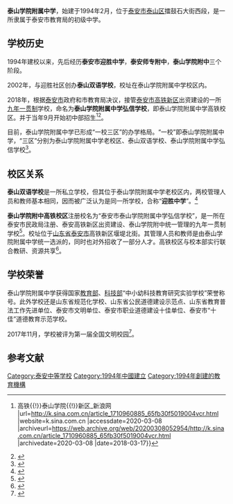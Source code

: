 {{Infobox School
| name = 泰山学院附属中学
| image = [[File:Logo_of_Middle_School_of_Taishan_College.svg|200px]]
<div style="text-align: center;">校徽</div>
----
| other_name = Middle School of Taishan College
| motto = 学习、实践、创新
| established = 1994年
| type = 市直公办初中
| religion = 无宗教信仰
| affiliation = [[泰安市|泰安市]]教育局
| district = 泰山区
| grades = 四年制初中（老校区）<br>九年一贯制（高铁校区）
| president = 
| principal = 秦洁新
| faculty = 
| staff = 
| students = 约5000人
| address = [[山东省|山东省]][[泰安市|泰安市]]擂鼓石大街677号（老校区）<br>[[山东省|山东省]][[泰安市|泰安市]]高铁新区堰堤北街（高铁校区）
| tel = 
| fax = 
| mail = 
| website = http://www.tsxyfz.com.cn
}}

'''泰山学院附属中学'''，始建于1994年2月，位于[[泰安市|泰安市]][[泰山区_(泰安市)|泰山区]]擂鼓石大街西段，是一所隶属于泰安市教育局的初级中学。

==学校历史==
1994年建校以来，先后经历'''泰安市迎胜中学'''，'''泰安师专附中'''，'''泰山学院附中'''三个阶段。

2002年，与迎胜社区创办'''泰山双语学校'''，校址在泰山学院附属中学校区内。

2018年，根据[[泰安市|泰安市]]政府和市教育局决议，接管[[泰安市高铁新区|泰安市高铁新区]]出资建设的一所[[九年一贯制|九年一贯制]]学校，命名为'''泰山学院附属中学弘信学校'''，即泰山学院附属中学高铁校区。并于当年9月开始初中部招生<ref>{{cite web |title=重磅！又有两所学校入驻泰安高铁新区！辖区5所新建学校今年8月开始招生！{{!}}高铁{{!}}泰山学院{{!}}新区_新浪网 |url=http://k.sina.com.cn/article_1710960885_65fb30f5019004vcr.html |website=k.sina.com.cn |accessdate=2020-03-08 |archiveurl=https://web.archive.org/web/20200308052954/http://k.sina.com.cn/article_1710960885_65fb30f5019004vcr.html |archivedate=2020-03-08 |date=2018-03-17}}</ref><ref>{{cite web |title=泰山学院附中高铁校区今年招生_民生要闻_民生泰安_社会_中华泰山网 |url=http://www.my0538.com/2018/0819/441272.shtml |website=www.my0538.com |accessdate=2020-03-08 |archiveurl=https://web.archive.org/web/20200308053212/http://www.my0538.com/2018/0819/441272.shtml |archivedate=2020-03-08}}</ref>。

目前，泰山学院附属中学已形成“一校三区”的办学格局。“一校”即泰山学院附属中学，“三区”分别为泰山学院附属中学老校区、泰山双语学校、泰山学院附属中学弘信学校<ref>{{cite web |title=泰山学院附中高铁校区2018级新生部分教师简介 - 美篇 |url=https://www.meipian.cn/1j53dnfo?from=callapp |website=www.meipian.cn |accessdate=2020-03-08 |archiveurl=https://web.archive.org/web/20200308053255/https://www.meipian.cn/1j53dnfo?from=callapp |archivedate=2020-03-08}}</ref>。

==校区关系==
'''泰山双语学校'''是一所私立学校，但其位于泰山学院附属中学老校区内，两校管理人员和教师基本相同，因而被广泛认为是同一所学校，合称“'''迎胜中学'''”。<ref>{{cite web |title=家校合作，共育栋梁——泰山学院附属中学2018级家长委员会成立 |url=https://baijiahao.baidu.com/s?id=1620912058473195348&wfr=spider&for=pc |website=baijiahao.baidu.com |accessdate=2020-03-08}}</ref>

'''泰山学院附中高铁校区'''注册校名为“泰安市泰山学院附属中学弘信学校”，是一所在泰安市民政局注册、泰安高铁新区出资建设、泰山学院附中统一管理的九年一贯制学校<ref>{{cite web |title=泰山学院附属中学弘信学校招生啦_泰安民生_泰安_齐鲁网 |url=http://taian.iqilu.com/taianminsheng/2019/0820/4334490.shtml |website=taian.iqilu.com |accessdate=2020-03-08}}</ref>。校址位于[[山东省|山东省]][[泰安市|泰安市]]高铁新区堰堤北街。其管理人员和教师是由泰山学院附属中学统一选派的，同时也对外招收了一部分人才。高铁校区与校本部实行联合教研、资源共享<ref>{{cite web |title=泰山学院附中高铁校区迎首批新生_泰安民生_泰安_齐鲁网 |url=http://taian.iqilu.com/taianminsheng/2018/0903/4036344.shtml |website=taian.iqilu.com |accessdate=2020-03-08}}</ref>。

==学校荣誉==
泰山学院附属中学获得国家[[中华人民共和国教育部|教育部]]、[[中华人民共和国科技部|科技部]]“中小幼科技教育研究实验学校”荣誉称号。此外学校还是山东省规范化学校、山东省公民道德建设示范点、山东省教育普法工作先进单位、泰安市文明单位、泰安市职业道德建设十佳单位、泰安市“十佳”道德教育示范学校。

2017年11月，学校被评为第一届全国文明校园<ref>{{cite web |title=（受权发布）第五届全国文明城市、文明村镇、文明单位和第一届全国文明校园名单-新华网 |url=http://www.xinhuanet.com//politics/2017-11/17/c_1121973853.htm |website=www.xinhuanet.com |accessdate=2020-03-08 |archive-date=2020-07-19 |archive-url=https://web.archive.org/web/20200719095055/http://www.xinhuanet.com/politics/2017-11/17/c_1121973853.htm |dead-url=no }}</ref>。

==参考文献==
{{Reflist}}

{{coord|display=title}}
[[Category:泰安中等学校|Category:泰安中等学校]]
[[Category:1994年中國建立|Category:1994年中國建立]]
[[Category:1994年創建的教育機構|Category:1994年創建的教育機構]]
